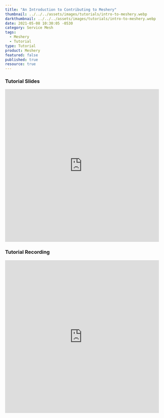 ```yaml
---
title: "An Introduction to Contributing to Meshery"
thumbnail: ../../../assets/images/tutorials/intro-to-meshery.webp
darkthumbnail: ../../../assets/images/tutorials/intro-to-meshery.webp
date: 2021-05-08 10:30:05 -0530
category: Service Mesh
tags:
  - Meshery
  - Tutorial
type: Tutorial
product: Meshery
featured: false
published: true
resource: true
---
```



<ResourcesWrapper>
  <h3> Tutorial Slides </h3>
  <iframe
    src="https://docs.google.com/presentation/d/1Wc5ALdn-G3fADJ8I6nJlyOGhV2XHVprYPqDvkZ1MEqY/embed?start=false&loop=false&delayms=3000"
    loading="lazy"
    frameBorder="0"
    allowFullScreen
    width="100%"
    height="500"
  ></iframe>
  <h3> Tutorial Recording </h3>
  <iframe
    className="iframe"
    src="https://www.youtube.com/embed/67iy2JEp4Ss"
    loading="lazy"
    frameBorder="0"
    allow="accelerometer; autoplay; encrypted-media; gyroscope; picture-in-picture"
    allowFullScreen
    width="100%"
    height="500"
  ></iframe>
</ResourcesWrapper>
